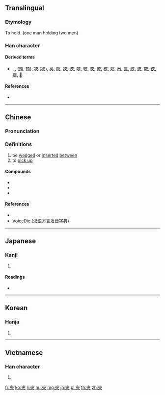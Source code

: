 {{also|夹|㚒}}
==Translingual==

===Etymology===
{{Han compound|大|人|人|ls=ic}}

To hold. (one man holding two men)

===Han character===
{{Han char|rn=37|rad=大|as=04|sn=7|four=40038|canj=KOO|ids=⿻大从}}

====Derived terms====
* {{l|mul|俠}}, {{l|mul|挾}}, {{l|mul|頰}} ([[頬]], [[颊]]), [[狹]] ([[狭]]), [[莢]], [[陜]], [[㛍]], [[浹]], [[唊]], [[䩡]], [[䀹]], [[翜]], [[梜]], [[郟]], [[㤲]], [[匧]], [[綊]], [[蛺]], [[䵌]], [[鋏]], [[㾜]], [[𠩘]]

====References====
* {{Han ref|kx=0250.100|dkj=05867|dj=0509.200|hdz=10529.180|uh=593E|ud=22846|bh=A7A8|bd=42920}}

----

==Chinese==
{{zh-forms|s=夹}}

===Pronunciation===
{{zh-pron
|m=夾
|c=gaap3,gap3,gep6
|h=
|mn=ngoeh
|w=
|mc=y
|oc=y
|ma=|ma2=
|cat=v
}}

===Definitions===
{{zh-hanzi}}

# be [[wedge]]d or [[insert]]ed [[between]]
# to [[pick up]]

====Compounds====
* {{zh-l|夾攻}}
* {{zh-l|夾襖}}
* {{zh-l|夾克}}

====References====
* {{thcwd|3039}}
* [http://cn.voicedic.com VoiceDic (汉语方言发音字典)]

----

==Japanese==

===Kanji===
{{ja-kanji|grade=|rs=大04}}

# {{defn|lang=ja|sort=大04}}

====Readings====
* {{ja-readings|on=[[こう]] (kō), [[きょう]] (kyō)|kun=[[はさむ]] (hasamu)}}

----

==Korean==

===Hanja===
{{ko-hanja|hangeul=협|rv=hyeop|mr=hyŏp}}

# {{defn|lang=ko|sort=大04}}

----

==Vietnamese==

===Han character===
{{vi-hantu|[[giáp]], [[xáp]], [[ghép]], [[kép]]|rs=大04}}

# {{defn|lang=vi|sort=大04}}

[[fr:夾]]
[[ko:夾]]
[[li:夾]]
[[hu:夾]]
[[mg:夾]]
[[ja:夾]]
[[pl:夾]]
[[th:夾]]
[[zh:夾]]